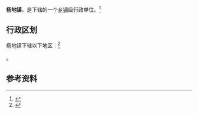 {{中国乡级行政区|61/10/24/109/000}}

'''杨地镇'''，是{{PRC admin/fullname|61/10/24/109/000|3}}下辖的一个[[乡镇|乡镇]]级行政单位。<ref>{{PRC admin/ref sgc|{{PRC admin/parent|61/10/24/109/000}}}}</ref>

== 行政区划 ==

杨地镇下辖以下地区：<ref>{{PRC admin/ref sgc|61/10/24/109/000}}</ref>

{{PRC admin/children|61/10/24/109/000}}。

== 参考资料 ==

{{reflist}}

{{行政区划小作品}}
{{PRC admin/navcat|61/10/24/109/000}}
